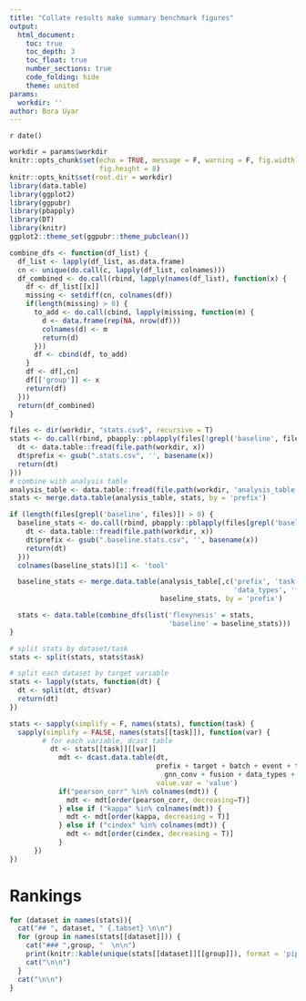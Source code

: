 ```yaml
---
title: "Collate results make summary benchmark figures"
output:
  html_document:
    toc: true
    toc_depth: 3
    toc_float: true
    number_sections: true
    code_folding: hide
    theme: united
params:
  workdir: '' 
author: Bora Uyar
---
```


`r date()`

```r
workdir = params$workdir 
knitr::opts_chunk$set(echo = TRUE, message = F, warning = F, fig.width = 10, 
                      fig.height = 8)
knitr::opts_knit$set(root.dir = workdir)
library(data.table)
library(ggplot2)
library(ggpubr)
library(pbapply)
library(DT)
library(knitr)
ggplot2::theme_set(ggpubr::theme_pubclean())

combine_dfs <- function(df_list) {
  df_list <- lapply(df_list, as.data.frame)
  cn <- unique(do.call(c, lapply(df_list, colnames)))
  df_combined <- do.call(rbind, lapply(names(df_list), function(x) {
    df <- df_list[[x]]
    missing <- setdiff(cn, colnames(df))
    if(length(missing) > 0) {
      to_add <- do.call(cbind, lapply(missing, function(m) {
        d <- data.frame(rep(NA, nrow(df)))
        colnames(d) <- m
        return(d)
      }))
      df <- cbind(df, to_add)
    }
    df <- df[,cn]
    df[['group']] <- x
    return(df)
  }))
  return(df_combined)
}
```

```r
files <- dir(workdir, "stats.csv$", recursive = T)
stats <- do.call(rbind, pbapply::pblapply(files[!grepl('baseline', files)], function(x) {
  dt <- data.table::fread(file.path(workdir, x))
  dt$prefix <- gsub(".stats.csv", '', basename(x))
  return(dt)
}))
# combine with analysis table
analysis_table <- data.table::fread(file.path(workdir, 'analysis_table.csv'))[,-1]
stats <- merge.data.table(analysis_table, stats, by = 'prefix')

if (length(files[grepl('baseline', files)]) > 0) {
  baseline_stats <- do.call(rbind, pbapply::pblapply(files[grepl('baseline', files)], function(x) {
    dt <- data.table::fread(file.path(workdir, x))
    dt$prefix <- gsub(".baseline.stats.csv", '', basename(x))
    return(dt)
  }))
  colnames(baseline_stats)[1] <- 'tool'

  baseline_stats <- merge.data.table(analysis_table[,c('prefix', 'task', 'target', 'batch',
                                                       'data_types', 'features_min', 'feature_perc', 'log_transform')],
                                     baseline_stats, by = 'prefix')

  stats <- data.table(combine_dfs(list('flexynesis' = stats,
                                       'baseline' = baseline_stats)))
}

# split stats by dataset/task
stats <- split(stats, stats$task)

# split each dataset by target variable 
stats <- lapply(stats, function(dt) {
  dt <- split(dt, dt$var)
  return(dt)
})

stats <- sapply(simplify = F, names(stats), function(task) {
  sapply(simplify = FALSE, names(stats[[task]]), function(var) {
        # for each variable, dcast table 
          dt <- stats[[task]][[var]]
            mdt <- dcast.data.table(dt, 
                                    prefix + target + batch + event + time + tool + 
                                      gnn_conv + fusion + data_types + finetuning_samples ~ metric, 
                                    value.var = 'value')
            if("pearson_corr" %in% colnames(mdt)) {
              mdt <- mdt[order(pearson_corr, decreasing=T)]
            } else if ("kappa" %in% colnames(mdt)) {
              mdt <- mdt[order(kappa, decreasing = T)]
            } else if ("cindex" %in% colnames(mdt)) {
              mdt <- mdt[order(cindex, decreasing = T)]
            }
      })
})

```

# Rankings 

```r
for (dataset in names(stats)){
  cat("## ", dataset, " {.tabset} \n\n")
  for (group in names(stats[[dataset]])) {
    cat("### ",group, "  \n\n")
    print(knitr::kable(unique(stats[[dataset]][[group]]), format = 'pipe'))
    cat("\n\n")
  }
  cat("\n\n")
}
```

